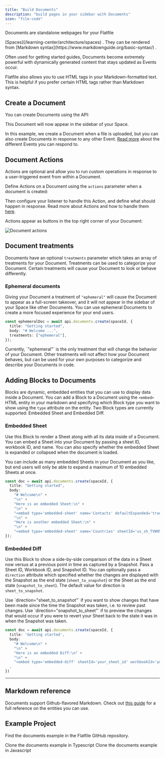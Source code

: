 ```yaml
---
title: "Build Documents"
description: "build pages in your sidebar with Documents"
icon: "file-code"
---
```


<Snippet file="shared/dxpbanner.mdx" />

Documents are standalone webpages for your Flatfile

<Tooltip tip="Are micro-applications...">
  [Spaces](/learning-center/architecture/spaces)
</Tooltip>
. They can be rendered from
<Tooltip tip="View syntax">
  [Markdown syntax](https://www.markdownguide.org/basic-syntax/)
</Tooltip>
.

Often used for getting started guides, Documents become extremely powerful with
dynamically generated content that stays updated as Events occur.

<Info>
  Flatfile also allows you to use HTML tags in your Markdown-formatted text.
  This is helpful if you prefer certain HTML tags rather than Markdown syntax.
</Info>

## Create a Document

You can create Documents using the API:

<Snippet file="guides/documents/create-document.mdx" />

This Document will now appear in the sidebar of your Space.

In this example, we create a Document when a file is uploaded, but you can also
create Documents in response to any other Event.
[Read more](/learning-center/concepts/events) about the different Events you can respond
to.

## Document Actions

Actions are optional and allow you to run custom operations in response to a
user-triggered event from within a Document.

Define Actions on a Document using the `actions` parameter when a document is
created:

<Snippet file="guides/documents/document-actions.mdx" />

Then configure your listener to handle this Action, and define what should
happen in response. Read more about Actions and how to handle them
[here](/learning-center/guides/actions#document-mounted).

Actions appear as buttons in the top right corner of your Document:

![Document actions](/images/actions/document_actions.png)

## Document treatments

Documents have an optional `treatments` parameter which takes an array of
treatments for your Document. Treatments can be used to categorize your
Document. Certain treatments will cause your Document to look or behave
differently.

### Ephemeral documents

Giving your Document a treatment of `"ephemeral"` will cause the Document to
appear as a full-screen takeover, and it will not appear in the sidebar of your
Space like other Documents. You can use ephemeral Documents to create a more
focused experience for your end users.

```ts
const ephemeralDoc = await api.documents.create(spaceId, {
  title: "Getting started",
  body: "# Welcome ...",
  treatments: ["ephemeral"],
});
```

<Info>
  Currently, `"ephemeral"` is the only treatment that will change the behavior
  of your Document. Other treatments will not affect how your Document behaves,
  but can be used for your own purposes to categorize and describe your
  Documents in code.
</Info>

## Adding Blocks to Documents

Blocks are dynamic, embedded entities that you can use to display data inside a
Document. You can add a Block to a Document using the `<embed>` HTML entity in
your markdown and specifying which Block type you want to show using the `type`
attribute on the entity. Two Block types are currently supported: Embedded Sheet
and Embedded Diff.

### Embedded Sheet

Use this Block to render a Sheet along with all its data inside of a Document.
You can embed a Sheet into your Document by passing a sheet ID, workbook ID, and
name. You can also specify whether the embedded Sheet is expanded or collapsed
when the document is loaded.

<Info>
  You can include as many embedded Sheets in your Document as you like, but end
  users will only be able to expand a maximum of 10 embedded Sheets at once.
</Info>

```ts
const doc = await api.documents.create(spaceId, {
  title: "Getting started",
  body:
    "# Welcome\n" +
    "\n" +
    "Here is an embedded Sheet:\n" +
    "\n" +
    "<embed type='embedded-sheet' name='Contacts' defaultExpanded='true' sheetId='your_sheet_id' workbookId='your_workbook_id'>\n" +
    "\n" +
    "Here is another embedded Sheet:\n" +
    "\n" +
    "<embed type='embedded-sheet' name='Countries' sheetId='us_sh_TVW95224' workbookId='us_wb_8e0z52gI'>",
});
```

### Embedded Diff

Use this Block to show a side-by-side comparison of the data in a Sheet now
versus at a previous point in time as captured by a Snapshot. Pass a Sheet ID,
Workbook ID, and Snapshot ID. You can optionally pass a `direction` attribute
which specified whether the changes are displayed with the Snapshot as the end
state (`sheet_to_snapshot`) or the Sheet as the end state (`snapshot_to_sheet`).
The default value for direction is `sheet_to_snapshot`.

<Info>
  Use `direction="sheet_to_snapshot"` if you want to show changes that have been
  made since the time the Snapshot was taken, i.e. to review past changes. Use
  `direction="snapshot_to_sheet"` if to preview the changes that would occur if
  you were to revert your Sheet back to the state it was in when the Snapshot
  was taken.
</Info>

```ts
const doc = await api.documents.create(spaceId, {
  title: 'Getting started',
  body:
    "# Welcome\n" +
    "\n" +
    "Here is an embedded Diff:\n" +
    "\n" +
    "<embed type='embedded-diff' sheetId='your_sheet_id' workbookId='your_workbook_id' snapshot_id='your_snapshot_id" direction="snapshot_to_sheet">"
  ,
})
```

---

## Markdown reference

Documents support Github-flavored Markdown. Check out
[this guide](https://github.com/adam-p/markdown-here/wiki/Markdown-Cheatsheet)
for a full reference on the entities you can use.

## Example Project

Find the documents example in the Flatfile GitHub repository.

<CardGroup cols={2}>
  <Card
    title="typescript"
    icon="code-merge"
    href="https://github.com/FlatFilers/flatfile-docs-kitchen-sink/blob/main/typescript/documents/index.ts"
  >
    Clone the documents example in Typescript
  </Card>
  <Card
    title="javascript"
    icon="js"
    href="https://github.com/FlatFilers/flatfile-docs-kitchen-sink/blob/main/javascript/documents/index.js"
  >
    Clone the documents example in Javascript
  </Card>
</CardGroup>
